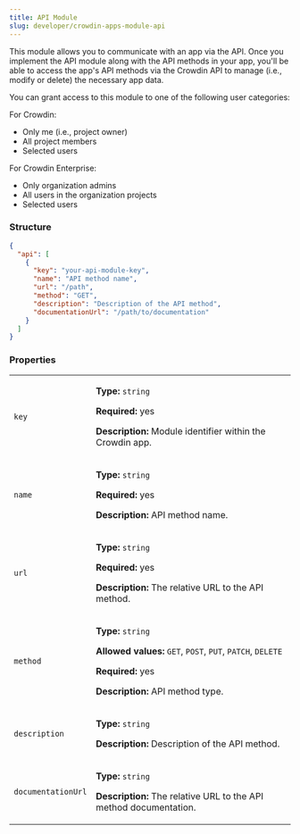 ```yaml
---
title: API Module
slug: developer/crowdin-apps-module-api
---
```


This module allows you to communicate with an app via the API. Once you implement the API module along with the API methods in your app, you'll be able to access the app's API methods via the Crowdin API to manage (i.e., modify or delete) the necessary app data.

You can grant access to this module to one of the following user categories:

For Crowdin:

* Only me (i.e., project owner)
* All project members
* Selected users

For Crowdin Enterprise:

* Only organization admins
* All users in the organization projects
* Selected users

### Structure

```json
{
  "api": [
    {
      "key": "your-api-module-key",
      "name": "API method name",
      "url": "/path",
      "method": "GET",
      "description": "Description of the API method",
      "documentationUrl": "/path/to/documentation"
    }
  ]
}
```

### Properties

<table>
  <tbody>
    <tr>
      <td><code>key</code></td>
      <td>
        <p><strong>Type:</strong> <code>string</code></p>
        <p><strong>Required:</strong> yes</p>
        <p><strong>Description:</strong> Module identifier within the Crowdin app.</p>
      </td>
    </tr>
    <tr>
      <td><code>name</code></td>
      <td>
        <p><strong>Type:</strong> <code>string</code></p>
        <p><strong>Required:</strong> yes</p>
        <p><strong>Description:</strong> API method name.</p>
      </td>
    </tr>
    <tr>
      <td><code>url</code></td>
      <td>
        <p><strong>Type:</strong> <code>string</code></p>
        <p><strong>Required:</strong> yes</p>
        <p><strong>Description:</strong> The relative URL to the API method.</p>
      </td>
    </tr>
    <tr>
      <td><code>method</code></td>
      <td>
        <p><strong>Type:</strong> <code>string</code></p>
        <p><strong>Allowed values:</strong> <code>GET</code>, <code>POST</code>, <code>PUT</code>, <code>PATCH</code>, <code>DELETE</code></p>
        <p><strong>Required:</strong> yes</p>
        <p><strong>Description:</strong> API method type.</p>
      </td>
    </tr>
    <tr>
      <td><code>description</code></td>
      <td>
        <p><strong>Type:</strong> <code>string</code></p>
        <p><strong>Description:</strong> Description of the API method.</p>
      </td>
    </tr>
    <tr>
      <td><code>documentationUrl</code></td>
      <td>
        <p><strong>Type:</strong> <code>string</code></p>
        <p><strong>Description:</strong> The relative URL to the API method documentation.</p>
      </td>
    </tr>
  </tbody>
</table>